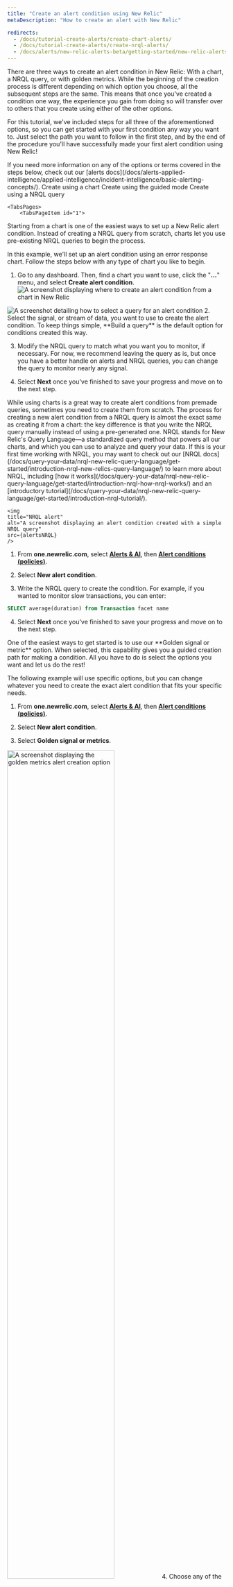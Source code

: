 ```yaml
---
title: "Create an alert condition using New Relic"
metaDescription: "How to create an alert with New Relic"

redirects: 
  - /docs/tutorial-create-alerts/create-chart-alerts/
  - /docs/tutorial-create-alerts/create-nrql-alerts/
  - /docs/alerts/new-relic-alerts-beta/getting-started/new-relic-alerts/
---
```













There are three ways to create an alert condition in New Relic: With a chart, a NRQL query, or with golden metrics. While the beginning of the creation process is different depending on which option you choose, all the subsequent steps are the same. This means that once you've created a condition one way, the experience you gain from doing so will transfer over to others that you create using either of the other options.

For this tutorial, we've included steps for all three of the aforementioned options, so you can get started with your first condition any way you want to. Just select the path you want to follow in the first step, and by the end of the procedure you'll have successfully made your first alert condition using New Relic!

<Callout variant="tip">
If you need more information on any of the options or terms covered in the steps below, check out our [alerts docs](/docs/alerts-applied-intelligence/applied-intelligence/incident-intelligence/basic-alerting-concepts/).
    </Callout>

<Steps>
    <Step>
<Tabs>
	<TabsBar>
        <TabsBarItem id="1">
            Create using a chart
        </TabsBarItem>
        <TabsBarItem id="2">
            Create using the guided mode
        </TabsBarItem>
        <TabsBarItem id="3">
            Create using a NRQL query
        </TabsBarItem>
    </TabsBar>

    <TabsPages>
        <TabsPageItem id="1">
<SideBySide>
    <Side>
Starting from a chart is one of the easiest ways to set up a New Relic alert condition. Instead of creating a NRQL query from scratch, charts let you use pre-existing NRQL queries to begin the process. 
    
In this example, we'll set up an alert condition using an error response chart. Follow the steps below with any type of chart you like to begin.

1. Go to any dashboard. Then, find a chart you want to use, click the "**...**" menu, and select **Create alert condition**.
    </Side>
    <Side>
    <img
    title="Create chart alert"
    alt="A screenshot displaying where to create an alert condition from a chart in New Relic"
    src={alertsCreate}
/>
    </Side>
</SideBySide>
<SideBySide>
    <Side>
    <img
    title="Defining a signal"
    alt="A screenshot detailing how to select a query for an alert condition"
    src={alertsSignal}
    />
    </Side>
    <Side>
2. Select the signal, or stream of data, you want to use to create the alert condition. To keep things simple, **Build a query** is the default option for conditions created this way.

3. Modify the NRQL query to match what you want you to monitor, if necessary. For now, we recommend leaving the query as is, but once you have a better handle on alerts and NRQL queries, you can change the query to monitor nearly any signal.

4. Select **Next** once you've finished to save your progress and move on to the next step.

    </Side>
</SideBySide>
        </TabsPageItem>
        <TabsPageItem id="3">
While using charts is a great way to create alert conditions from premade queries, sometimes you need to create them from scratch. The process for creating a new alert condition from a NRQL query is almost the exact same as creating it from a chart: the key difference is that you write the NRQL query manually instead of using a pre-generated one. 

<Callout variant="tip">
NRQL stands for New Relic's Query Language—a standardized query method that powers all our charts, and which you can use to analyze and query your data. If this is your first time working with NRQL, you may want to check out our [NRQL docs](/docs/query-your-data/nrql-new-relic-query-language/get-started/introduction-nrql-new-relics-query-language/) to learn more about NRQL, including [how it works](/docs/query-your-data/nrql-new-relic-query-language/get-started/introduction-nrql-how-nrql-works/) and an [introductory tutorial](/docs/query-your-data/nrql-new-relic-query-language/get-started/introduction-nrql-tutorial/).
</Callout>

    <img
    title="NRQL alert"
    alt="A screenshot displaying an alert condition created with a simple NRQL query"
    src={alertsNRQL}
    />

1. From **one.newrelic.com**, select [**Alerts & AI**](https://one.newrelic.com/alerts-ai), then [**Alert conditions (policies)**](https://one.newrelic.com/alerts-ai/alerts-classic/policies).

2. Select **New alert condition**.

3. Write the NRQL query to create the condition. For example, if you wanted to monitor slow transactions, you can enter:
```sql
SELECT average(duration) from Transaction facet name
```

4. Select **Next** once you've finished to save your progress and move on to the next step.
        </TabsPageItem>
        <TabsPageItem id="2">
<SideBySide>
    <Side>
One of the easiest ways to get started is to use our **Golden signal or metric** option. When selected, this capability gives you a guided creation path for making a condition. All you have to do is select the options you want and let us do the rest!

The following example will use specific options, but you can change whatever you need to create the exact alert condition that fits your specific needs.

1. From **one.newrelic.com**, select [**Alerts & AI**](https://one.newrelic.com/alerts-ai), then [**Alert conditions (policies)**](https://one.newrelic.com/alerts-ai/alerts-classic/policies).

2. Select **New alert condition**.

3. Select **Golden signal or metrics**.
    </Side>

</SideBySide>
<SideBySide>
    <Side>
<img
    width="70%;"
    title="golden metrics"
    alt="A screenshot displaying the golden metrics alert creation option"
    src={alertsGoldenCreate}
/>
    </Side>
    <Side>
4. Choose any of the listed entity categories to determine what the alert condition will monitor. For this example, **On host integrations** is selected, but you can choose any other option that better suits your needs.

5. If you are using services like AWS, Kubernetes, on host integrations, and others, you will also need to select an entity type before you can select an individual entity. Select the entity type to narrow down the options for the next step.

6. Select the entity or entities you want to monitor. If you have many entities to choose from, you can use the filter field to shorten the list and find what you need.
    </Side>
</SideBySide>

7. Select the signal you want to monitor. This example uses **First input delay (75 percentile)**, but you can use any other option that better suits your needs.

    <img
        style={{ align: "left",width: "70%" }}
        title="golden metric entities"
        alt="A screenshot displaying the entities selection screen for golden metrics alerts"
        src={alertsGoldenEntities}
    />

    You can choose a curated golden metric, or select from any other metric that has reported in the last 30-minutes. 

    <img
        title="Golden metric entities"
        alt="A screenshot displaying the other metrics option"
        src={alertsOtherMetrics}
    />


8. Select **Next** once you've finished to save your progress and move on to the next step.

<Callout variant="tip">
The categories that are available to you are dependent what New Relic monitors in your account.
</Callout>
        </TabsPageItem>
    </TabsPages>
</Tabs>
</Step>
    
<Step>
## Adjust the signal behavior

<img
    title="Tuning your signal"
    alt="A screenshot displaying how to set options for a signal in an alert condition"
    src={alertsTune}
/>

1. **Set the data aggregation options**:
    * **Window duration**: Use the **Window duration** setting to determine how frequently we aggregate your data, such as groupings of every 5 minutes or every hour. This feature's setting depends on what kind of data you're monitoring. If you're unsure of what it should be, you can leave it at the default setting.
    * **Sliding window aggregation**: Choose whether or not you want to use [sliding window aggregation](/docs/alerts-applied-intelligence/new-relic-alerts/alert-conditions/streaming-alerts-key-terms-concepts/#sliding-window-aggregation). This feature creates smoother charts when dealing with erratic data by creating overlapping aggregation windows. This feature is disabled by default, and we recommend keeping it disabled for your first alert
    * **Streaming method**: The options most commonly used are **Event flow** and **Event timer**. **Event flow** is best suited for frequent and consistently reporting data, while **Event timer** is best suited for data that reports inconsisntely, infrequently, or ingests in batches. If you want to learn more about the individual settings to see which method should be used in each scenario, see [our docs](/docs/alerts-applied-intelligence/new-relic-alerts/alert-conditions/streaming-alerts-key-terms-concepts/#aggregation-methods)

2. **Set the timing option**: This determines how long we wait for events in each window before we evaluate them. A longer delay will mean fewer false alerts, but it will also mean longer potential downtime before an incident is open. This capability is also shown differently depending on the option you select: it's called **Delay** in the **Event flow** and **Cadence** options and **Timer** in **Event timer**. For your first alert, we recommend keeping the default time setting.

3. **Select the gap filling strategy**: Gap-filling is a feature that fills blank periods in data reporting with user-defined synthetic value. If you believe the data reporting will be sporadic, you can avoid false alerts by filling in empty aggregation windows with this data. For your first alert, select **None** under **Gap-filling strategy**.

4. **Select the evaluation delay**: If used, this option enables a period of time for New Relic to wait before evaluating a new signal against your set threshold. It's useful for preventing false positive incidents when a data stream begins to report. For your first alert, you can leave it to the disabled toggle unless you know that this option applies to your data.

5. Select **Next** once you've finished to save your progress and move on to the next step.
    </Step>
    <Step>
## Set the static thresholds

<img
    title="Set static thresholds"
    alt="A screenshot displaying how to set static thresholds for an alert condition"
    src={alertsThresholds}
/>

1. Start by selecting whether the threshold will have a status of **Critical** or **Warning** in the **Security level** section.

2. Set the limit that, when met, will open an incident. These values will change depending on what you want the condition to do. For example, if you wanted to create a condition for an error message, you might set the threshold to **equal to 1 at least once in 5 minutes**, but if you wanted to create a condition for longer periods of latency issues, you might set the threshold to **above or equal to 50 for at least 15 minutes**.

3. If you want to add another threshold, select either **Add threshold** or **Add lost signal threshold**, depending on your needs. Lost signal thresholds are important for monitoring entities that may stop reporting or queries that may [return null values](/docs/alerts-applied-intelligence/new-relic-alerts/alert-conditions/nrql-alert-conditions/#query-order).

4. Select **Next** once you've finished to save your progress and move on to the next step.
    </Step>
    <Step>
## Add alert condition details

<img
    title="Alert condition details"
    alt="A screenshot displaying how to create the details for an alert"
    src={alertsDetails}
/>

1. Add a name for your alert in the **Name** field. This will help you identify this condition, as well as find the condition in the future in case you need to edit or remove it.

2. Choose the policy for this condition to connect to. If you have an **Existing policy**, select it from the drop-down. If not, you'll need to [create a policy](/docs/alerts-applied-intelligence/new-relic-alerts/alert-policies/create-edit-or-find-alert-policy/#alert-policy-name) by selecting **New policy** and creating it from here.

3. Set any of the additional settings for the alert. This includes setting how long until open incidents are automatically closed and entering any [custom descriptions](/docs/alerts-applied-intelligence/new-relic-alerts/advanced-alerts/advanced-techniques/alert-custom-incident-descriptions) for the incidents.

4. Select **Save condition** to finish.
    </Step>
</Steps>

You've now created an alert condition, and helped to make identifying symptoms within your system that much easier! We offer lots of configuration options for alerts, so you can fine-tune them based on your team's needs and whatever you're monitoring. If that was your first alert condition, we suggest you create more from your charts with different options to get used to how they work. You can also create conditions from NRQL queries, which is the next topic in this tutorial series.

## Get more from alerting

We have some advanced alerting features that can help you make alerting more efficent and manageable for your team:

* If you want greater control over where and when you receive alerts and ensure the right people are notified about issues, see how to use [Workflows](/docs/alerts-applied-intelligence/applied-intelligence/incident-workflows/incident-workflows/).
* If you want to enable near-instant notification of critical alerts, helping you reduce your mean time to resolution (MTTR), see how to use our [anomaly detection with applied intelligence](/docs/alerts-applied-intelligence/applied-intelligence/anomaly-detection/anomaly-detection-applied-intelligence/).
* If you want to use APIs to manage New Relic alerts, you can do so with either [REST API or GraphQL](/docs/alerts-applied-intelligence/new-relic-alerts/advanced-alerts/alerts-api/intro-alerts-api/).

<UserJourneyControls
    nextStep={{path: "/docs/tutorial-create-alerts/improve-with-alerts/", title: "Next step", body: "Learn how to improve your stack with alerts"}}
/>
